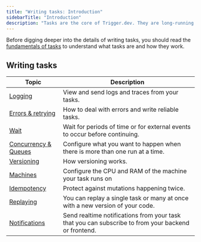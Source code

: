 ```yaml
---
title: "Writing tasks: Introduction"
sidebarTitle: "Introduction"
description: "Tasks are the core of Trigger.dev. They are long-running processes that are triggered by events."
---
```


Before digging deeper into the details of writing tasks, you should read the [fundamentals of tasks](/tasks-overview) to understand what tasks are and how they work.

## Writing tasks

| Topic                                               | Description                                                                                                               |
| ----------------------------------------------------| ------------------------------------------------------------------------------------------------------------------------- |
| [Logging](/logging)                                 | View and send logs and traces from your tasks.                                                                            |
| [Errors & retrying](/errors-retrying)               | How to deal with errors and write reliable tasks.                                                                         |
| [Wait](/wait)                                       | Wait for periods of time or for external events to occur before continuing.                                               |
| [Concurrency & Queues](/queue-concurrency)          | Configure what you want to happen when there is more than one run at a time.                                              |
| [Versioning](/versioning)                           | How versioning works.                                                                                                     |
| [Machines](/machines)                               | Configure the CPU and RAM of the machine your task runs on                                                                |
| [Idempotency](/idempotency)                         | Protect against mutations happening twice.                                                                                |
| [Replaying](/replaying)                             | You can replay a single task or many at once with a new version of your code.                                             |
| [Notifications](/notifications)                     | Send realtime notifications from your task that you can subscribe to from your backend or frontend.                       |
